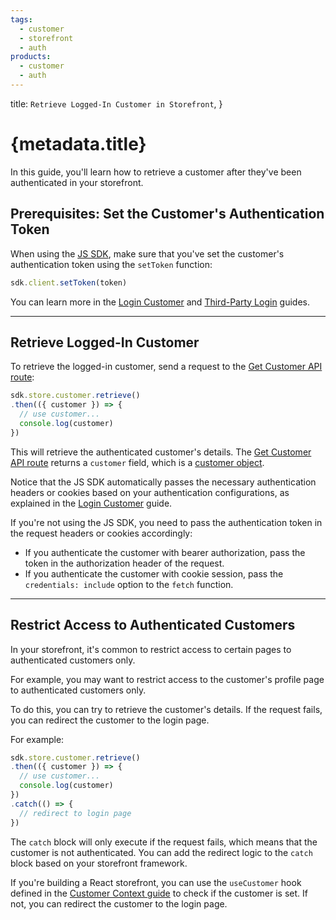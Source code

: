 ```yaml
---
tags:
  - customer
  - storefront
  - auth
products:
  - customer
  - auth
---
```



  title: `Retrieve Logged-In Customer in Storefront`,
}

# {metadata.title}

In this guide, you'll learn how to retrieve a customer after they've been authenticated in your storefront.

## Prerequisites: Set the Customer's Authentication Token

When using the [JS SDK](../../../js-sdk/page.mdx), make sure that you've set the customer's authentication token using the `setToken` function:

```ts
sdk.client.setToken(token)
```

You can learn more in the [Login Customer](../login/page.mdx) and [Third-Party Login](../third-party-login/page.mdx) guides.

---

## Retrieve Logged-In Customer

To retrieve the logged-in customer, send a request to the [Get Customer API route](!api!/store#customers_getcustomersme):

```ts
sdk.store.customer.retrieve()
.then(({ customer }) => {
  // use customer...
  console.log(customer)
})
```

This will retrieve the authenticated customer's details. The [Get Customer API route](!api!/store#customers_getcustomersme) returns a `customer` field, which is a [customer object](!api!/store#customers_customer_schema).

Notice that the JS SDK automatically passes the necessary authentication headers or cookies based on your authentication configurations, as explained in the [Login Customer](../login/page.mdx) guide.

If you're not using the JS SDK, you need to pass the authentication token in the request headers or cookies accordingly:

- If you authenticate the customer with bearer authorization, pass the token in the authorization header of the request.
- If you authenticate the customer with cookie session, pass the `credentials: include` option to the `fetch` function.

---

## Restrict Access to Authenticated Customers

In your storefront, it's common to restrict access to certain pages to authenticated customers only.

For example, you may want to restrict access to the customer's profile page to authenticated customers only.

To do this, you can try to retrieve the customer's details. If the request fails, you can redirect the customer to the login page.

For example:

```ts
sdk.store.customer.retrieve()
.then(({ customer }) => {
  // use customer...
  console.log(customer)
})
.catch(() => {
  // redirect to login page
})
```

The `catch` block will only execute if the request fails, which means that the customer is not authenticated. You can add the redirect logic to the `catch` block based on your storefront framework.

<Note title="Tip">

If you're building a React storefront, you can use the `useCustomer` hook defined in the [Customer Context guide](../context/page.mdx) to check if the customer is set. If not, you can redirect the customer to the login page.

</Note>
